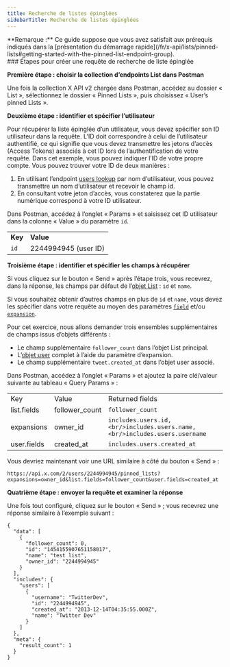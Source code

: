 ```yaml
---
title: Recherche de listes épinglées
sidebarTitle: Recherche de listes épinglées
---
```



<Note>
  **Remarque :** Ce guide suppose que vous avez satisfait aux prérequis indiqués dans la [présentation du démarrage rapide](/fr/x-api/lists/pinned-lists#getting-started-with-the-pinned-list-endpoint-group).
</Note>

<div id="steps-to-build-a-pinned-list-lookup-request">
  ### Étapes pour créer une requête de recherche de liste épinglée
</div>

**Première étape : choisir la collection d’endpoints List dans Postman**

Une fois la collection X API v2 chargée dans Postman, accédez au dossier « List », sélectionnez le dossier « Pinned Lists », puis choisissez « User’s pinned Lists ».
 

**Deuxième étape : identifier et spécifier l’utilisateur**

Pour récupérer la liste épinglée d’un utilisateur, vous devez spécifier son ID utilisateur dans la requête. L’ID doit correspondre à celui de l’utilisateur authentifié, ce qui signifie que vous devez transmettre les jetons d’accès (Access Tokens) associés à cet ID lors de l’authentification de votre requête. Dans cet exemple, vous pouvez indiquer l’ID de votre propre compte. Vous pouvez trouver votre ID de deux manières :

1. En utilisant l’endpoint [users lookup](/fr/x-api/users/lookup/introduction) par nom d’utilisateur, vous pouvez transmettre un nom d’utilisateur et recevoir le champ id.
2. En consultant votre jeton d’accès, vous constaterez que la partie numérique correspond à votre ID utilisateur.

Dans Postman, accédez à l’onglet « Params » et saisissez cet ID utilisateur dans la colonne « Value » du paramètre `id`.

|     |     |
| :--- | :--- |
| **Key** | **Value** |
| `id` | 2244994945 (user ID) |

**Troisième étape : identifier et spécifier les champs à récupérer**

Si vous cliquez sur le bouton « Send » après l’étape trois, vous recevrez, dans la réponse, les champs par défaut de l’[objet List](/fr/x-api/fundamentals/data-dictionary#list) : `id` et `name`.

Si vous souhaitez obtenir d’autres champs en plus de `id` et `name`, vous devez les spécifier dans votre requête au moyen des paramètres [`field`](/fr/x-api/fundamentals/fields) et/ou [`expansion`](/fr/x-api/fundamentals/expansions).

Pour cet exercice, nous allons demander trois ensembles supplémentaires de champs issus d’objets différents :

* Le champ supplémentaire `follower_count` dans l’objet List principal.
* L’[objet user](/fr/x-api/fundamentals/data-dictionary#user) complet à l’aide du paramètre d’expansion.
* Le champ supplémentaire `tweet.created_at` dans l’objet user associé.

Dans Postman, accédez à l’onglet « Params » et ajoutez la paire clé/valeur suivante au tableau « Query Params » :

|     |     |     |
| :--- | :--- | :--- |
| Key | Value | Returned fields |
| list.fields | follower&#95;count | `follower_count` |
| expansions | owner&#95;id | `includes.users.id,  <br/>includes.users.name,  <br/>includes.users.username` |
| user.fields | created&#95;at | `includes.users.created_at` |

Vous devriez maintenant voir une URL similaire à côté du bouton « Send » :

`https://api.x.com/2/users/2244994945/pinned_lists?expansions=owner_id&list.fields=follower_count&user.fields=created_at`

**Quatrième étape : envoyer la requête et examiner la réponse**

Une fois tout configuré, cliquez sur le bouton « Send » ; vous recevrez une réponse similaire à l’exemple suivant :

```
{
  "data": [
    {
      "follower_count": 0,
      "id": "1454155907651158017",
      "name": "test list",
      "owner_id": "2244994945"
    }
  ],
  "includes": {
    "users": [
      {
        "username": "TwitterDev",
        "id": "2244994945",
        "created_at": "2013-12-14T04:35:55.000Z",
        "name": "Twitter Dev"
      }
    ]
  },
  "meta": {
    "result_count": 1
  }
}
```
